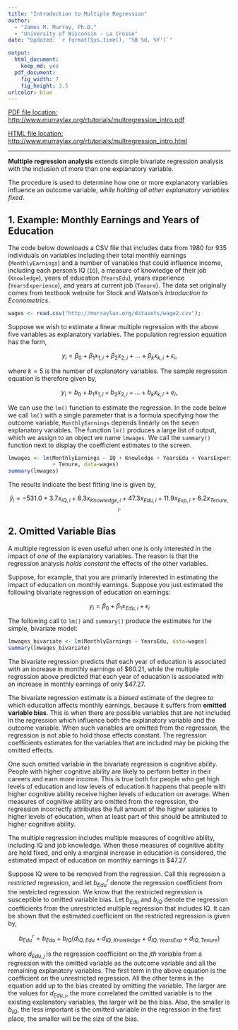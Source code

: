 ```yaml
---
title: "Introduction to Multiple Regression"
author: 
  - "James M. Murray, Ph.D."
  - "University of Wisconsin - La Crosse"
date: "Updated: `r format(Sys.time(), '%B %d, %Y')`"

output: 
  html_document:
    keep_md: yes
  pdf_document:
    fig_width: 7
    fig_height: 3.5
urlcolor: blue
---
```


[PDF file location: http://www.murraylax.org/rtutorials/multregression_intro.pdf](http://www.murraylax.org/rtutorials/multregression_intro.pdf)

[HTML file location: http://www.murraylax.org/rtutorials/multregression_intro.html](http://www.murraylax.org/rtutorials/multregression_intro.html)

* * * * 

**Multiple regression analysis** extends simple bivariate regression analysis with the inclusion of more than one explanatory variable.  

The procedure is used to determine how one or more explanatory variables influence an outcome variable, *while holding all other explanatory variables fixed*.

## 1. Example: Monthly Earnings and Years of Education ##

The code below downloads a CSV file that includes data from 1980 for 935 individuals on variables including their total monthly earnings (`MonthlyEarnings`) and a number of variables that could influence income, including each person's IQ (`IQ`), a measure of knowledge of their job (`Knowledge`), years of education (`YearsEdu`), years experience (`YearsExperience`), and years at current job (`Tenure`). The data set originally comes from textbook website for Stock and Watson's *Introduction to Econometrics*.

```r
wages <- read.csv("http://murraylax.org/datasets/wage2.csv");
```

Suppose we wish to estimate a linear multiple regression with the above five variables as explanatory variables.  The population regression equation has the form,

$$ y_i = \beta_0 + \beta_1 x_{1,i} + \beta_2 x_{2,i} + ... + \beta_k x_{k,i} + \epsilon_i, $$

where $k=5$ is the number of explanatory variables.  The sample regression equation is therefore given by,

$$ y_i = b_0 + b_1 x_{1,i} + b_2 x_{2,i} + ... + b_k x_{k,i} + e_i, $$

We can use the `lm()` function to estimate the regression.  In the code below we call `lm()` with a single parameter that is a formula specifying how the outcome variable, `MonthlyEarnings` depends linearly on the seven explanatory variables.  The function `lm()` produces a large list of output, which we assign to an object we name `lmwages`.  We call the `summary()` function next to display the coefficient estimates to the screen.

```r
lmwages <- lm(MonthlyEarnings ~ IQ + Knowledge + YearsEdu + YearsExperience 
              + Tenure, data=wages)
summary(lmwages)
```

The results indicate the best fitting line is given by,

$$ \hat{y}_i = -531.0 + 3.7 x_{IQ,i} + 8.3 x_{Knowledge,i} + 47.3 x_{Edu,i} + 11.9 x_{Exp,i} + 6.2 x_{Tenure,i}. $$

## 2. Omitted Variable Bias ##

A multiple regression is even useful when one is only interested in the impact of *one* of the explanatory variables.  The reason is that the regression analysis *holds constant* the effects of the other variables.

Suppose, for example, that you are primarily interested in estimating the impact of education on monthly earnings.  Suppose you just estimated the following bivariate regression of education on earnings:

$$ y_i = \beta_0 + \beta_1 x_{Edu,i} + \epsilon_i $$ 

The following call to `lm()` and `summary()` produce the estimates for the simple, bivariate model:

```r
lmwages_bivariate <- lm(MonthlyEarnings ~ YearsEdu, data=wages)
summary(lmwages_bivariate)
```

The bivariate regression predicts that each year of education is associated with an increase in monthly earnings of \$60.21, while the multiple regression above predicted that each year of education is associated with an increase in monthly earnings of only \$47.27.

The bivariate regression estimate is a *biased* estimate of the degree to which education affects monthly earnings, because it suffers from **omitted variable bias**.  This is when there are possible variables that are not included in the regression which influence both the explanatory variable and the outcome variable.  When such variables are omitted from the regression, the regression is not able to hold those effects constant. The regression coefficients estimates for the variables that are included may be picking the omitted effects.

One such omitted variable in the bivariate regression is cognitive ability. People with higher cognitive ability are likely to perform better in their careers and earn more income.  This is true both for people who get high levels of education and low levels of education.It happens that people with higher cognitive ability receive higher levels of education on average. When measures of cognitive ability are omitted from the regression, the regression incorrectly attributes the full amount of the higher salaries to higher levels of education, when at least part of this should be attributed to higher cognitive ability.  

The multiple regression includes multiple measures of cognitive ability, including IQ and job knowledge.  When these measures of cognitive ability are held fixed, and only a marginal increase in education is considered, the estimated impact of education on monthly earnings is \$47.27.

Suppose IQ were to be removed from the regression.  Call this regression a *restricted* regression, and let $b_{Edu}^r$ denote the regression coefficient from the restricted regression.  We know that the restricted regression is susceptible to omitted variable bias.  Let $b_{Edu}$ and $b_{IQ}$ denote the regression coefficients from the unrestricted multiple regression that includes IQ.  It can be shown that the estimated coefficient on the restricted regression is given by,

$$ b_{Edu}^r = b_{Edu} + b_{IQ} (d_{IQ,Edu} + d_{IQ,Knowledge} + d_{IQ,YearsExp} + d_{IQ,Tenure} ) $$ 

where $d_{Edu,j}$ is the regression coefficient on the $jth$ variable from a regression with the omitted variable as the outcome variable and all the remaining explanatory variables.  The first term in the above equation is the coefficient on the unrestricted regression.  All the other terms in the equation add up to the bias created by omitting the variable.  The larger are the values for $d_{Edu,j}$, the more correlated the omitted variable is to the existing explanatory variables, the larger will be the bias.  Also, the smaller is $b_{IQ}$, the less important is the omitted variable in the regression in the first place, the smaller will be the size of the bias.
